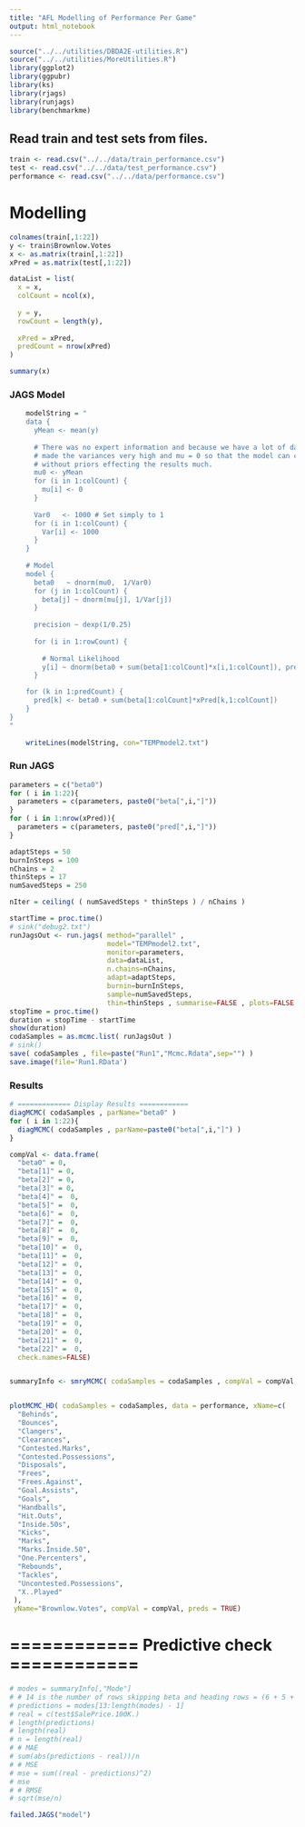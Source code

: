 ---
title: "AFL Modelling of Performance Per Game"
output: html_notebook
---
```{r}
source("../../utilities/DBDA2E-utilities.R")
source("../../utilities/MoreUtilities.R")
library(ggplot2)
library(ggpubr)
library(ks)
library(rjags)
library(runjags)
library(benchmarkme)
```

## Read train and test sets from files.
```{r}
train <- read.csv("../../data/train_performance.csv")
test <- read.csv("../../data/test_performance.csv")
performance <- read.csv("../../data/performance.csv")
```

# Modelling
```{r}
colnames(train[,1:22])
y <- train$Brownlow.Votes
x <- as.matrix(train[,1:22])
xPred = as.matrix(test[,1:22])

dataList = list(
  x = x,
  colCount = ncol(x), 
  
  y = y,
  rowCount = length(y),
  
  xPred = xPred,
  predCount = nrow(xPred)
)

summary(x)
```



### JAGS Model
```{r}
	modelString = "
	data {
	  yMean <- mean(y)
	  
	  # There was no expert information and because we have a lot of data, we 
	  # made the variances very high and mu = 0 so that the model can converge 
	  # without priors effecting the results much.
	  mu0 <- yMean
	  for (i in 1:colCount) {
	    mu[i] <- 0
	  }
	  
	  Var0   <- 1000 # Set simply to 1
	  for (i in 1:colCount) {
	    Var[i] <- 1000
	  }
	}
	
	# Model
	model {
	  beta0   ~ dnorm(mu0,  1/Var0)
	  for (j in 1:colCount) {
	    beta[j] ~ dnorm(mu[j], 1/Var[j])
	  }
	  
	  precision ~ dexp(1/0.25) 
	  
	  for (i in 1:rowCount) {
	  
	    # Normal Likelihood
	    y[i] ~ dnorm(beta0 + sum(beta[1:colCount]*x[i,1:colCount]), precision)
	  }

    for (k in 1:predCount) {
      pred[k] <- beta0 + sum(beta[1:colCount]*xPred[k,1:colCount])
    }
}
"
	
	writeLines(modelString, con="TEMPmodel2.txt")
```
### Run JAGS
```{r}

parameters = c("beta0")
for ( i in 1:22){
  parameters = c(parameters, paste0("beta[",i,"]"))
}
for ( i in 1:nrow(xPred)){
  parameters = c(parameters, paste0("pred[",i,"]"))
}

adaptSteps = 50
burnInSteps = 100
nChains = 2
thinSteps = 17
numSavedSteps = 250

nIter = ceiling( ( numSavedSteps * thinSteps ) / nChains )

startTime = proc.time()
# sink("debug2.txt")
runJagsOut <- run.jags( method="parallel" ,
                        model="TEMPmodel2.txt",
                        monitor=parameters,
                        data=dataList,
                        n.chains=nChains,
                        adapt=adaptSteps,
                        burnin=burnInSteps,
                        sample=numSavedSteps,
                        thin=thinSteps , summarise=FALSE , plots=FALSE )
stopTime = proc.time()
duration = stopTime - startTime
show(duration)
codaSamples = as.mcmc.list( runJagsOut )
# sink()
save( codaSamples , file=paste("Run1","Mcmc.Rdata",sep="") )
save.image(file='Run1.RData')
```

### Results
```{r}

# ============= Display Results ============
diagMCMC( codaSamples , parName="beta0" )
for ( i in 1:22){
  diagMCMC( codaSamples , parName=paste0("beta[",i,"]") )
}

compVal <- data.frame(
  "beta0" = 0, 
  "beta[1]" = 0,
  "beta[2]" = 0, 
  "beta[3]" = 0, 
  "beta[4]" =  0, 
  "beta[5]" =  0,
  "beta[6]" =  0,
  "beta[7]" =  0,
  "beta[8]" =  0,
  "beta[9]" =  0,
  "beta[10]" =  0,
  "beta[11]" =  0,
  "beta[12]" =  0,
  "beta[13]" =  0,
  "beta[14]" =  0,
  "beta[15]" =  0,
  "beta[16]" =  0,
  "beta[17]" =  0,
  "beta[18]" =  0,
  "beta[19]" =  0,
  "beta[20]" =  0,
  "beta[21]" =  0,
  "beta[22]" =  0,
  check.names=FALSE)


summaryInfo <- smryMCMC( codaSamples = codaSamples , compVal = compVal, saveName="SummaryInfo" )


plotMCMC_HD( codaSamples = codaSamples, data = performance, xName=c(
  "Behinds",
  "Bounces",
  "Clangers",
  "Clearances",
  "Contested.Marks",
  "Contested.Possessions",
  "Disposals",
  "Frees",
  "Frees.Against",
  "Goal.Assists",
  "Goals",
  "Handballs",
  "Hit.Outs",
  "Inside.50s",
  "Kicks",
  "Marks",
  "Marks.Inside.50",
  "One.Percenters",
  "Rebounds",
  "Tackles",
  "Uncontested.Possessions",
  "X..Played"
 ),
 yName="Brownlow.Votes", compVal = compVal, preds = TRUE)

```

# ============ Predictive check ============
```{r}
# modes = summaryInfo[,"Mode"]
# # 14 is the number of rows skipping beta and heading rows = (6 + 5 + 2)
# predictions = modes[13:length(modes) - 1]
# real = c(test$SalePrice.100K.)
# length(predictions)
# length(real)
# n = length(real)
# # MAE
# sum(abs(predictions - real))/n
# # MSE
# mse = sum((real - predictions)^2)
# mse
# # RMSE
# sqrt(mse/n)

failed.JAGS("model")
```
